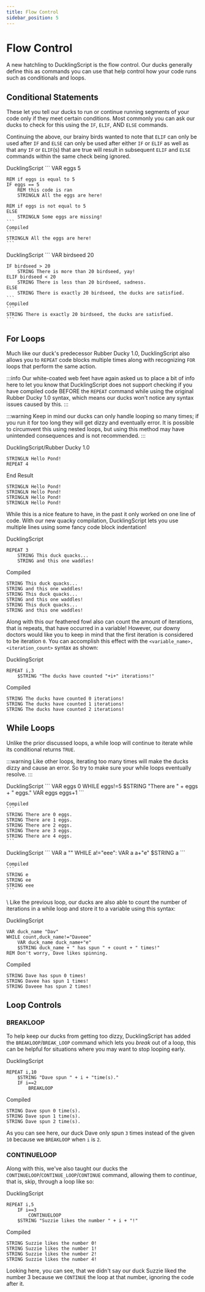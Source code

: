 ```yaml
---
title: Flow Control
sidebar_position: 5
---
```



# Flow Control
A new hatchling to DucklingScript is the flow control. Our ducks generally define this as commands you can use that help control how your code runs such as conditionals and loops.

## Conditional Statements
These let you tell our ducks to run or continue running segments of your code only if they meet certain conditions. Most commonly you can ask our ducks to check for this using the `IF`, `ELIF`, AND `ELSE` commands.

Continuing the above, our brainy birds wanted to note that `ELIF` can only be used after `IF` and `ELSE` can only be used after either `IF` or `ELIF` as well as that any `IF` or `ELIF`(s) that are true will result in subsequent `ELIF` and `ELSE` commands within the same check being ignored.

<Tabs>
 <TabItem value="single_condition_example" label="Single Conditional" default>
    DucklingScript
    ```
    VAR eggs 5

    REM if eggs is equal to 5
    IF eggs == 5
        REM this code is ran
        STRINGLN All the eggs are here!

    REM if eggs is not equal to 5
    ELSE 
        STRINGLN Some eggs are missing!
    ```
    Compiled
    ```
    STRINGLN All the eggs are here!
    ```
 </TabItem>

 <TabItem value="multiple_condition_example" label="Multiple Conditionals">
    DucklingScript
    ```
    VAR birdseed 20

    IF birdseed > 20
        STRING There is more than 20 birdseed, yay!
    ELIF birdseed < 20
        STRING There is less than 20 birdseed, sadness.
    ELSE
        STRING There is exactly 20 birdseed, the ducks are satisfied.
    ```
    Compiled
    ```
    STRING There is exactly 20 birdseed, the ducks are satisfied.
    ```
 </TabItem>
</Tabs>

## For Loops
Much like our duck's predecessor Rubber Ducky 1.0, DucklingScript also allows you to `REPEAT` code blocks multiple times along with recognizing `FOR` loops that perform the same action.

:::info
Our white-coated web feet have again asked us to place a bit of info here to let you know that DucklingScript does not support checking if you have compiled code BEFORE the `REPEAT` command while using the original Rubber Ducky 1.0 syntax, which means our ducks won't notice any syntax issues caused by this.
:::

:::warning
Keep in mind our ducks can only handle looping so many times; if you run it for too long they will get dizzy and eventually error. It is possible to circumvent this using nested loops, but using this method may have unintended consequences and is not recommended.
:::

DucklingScript/Rubber Ducky 1.0
```
STRINGLN Hello Pond!
REPEAT 4
```

End Result
```
STRINGLN Hello Pond!
STRINGLN Hello Pond!
STRINGLN Hello Pond!
STRINGLN Hello Pond!
```
While this is a nice feature to have, in the past it only worked on one line of code. With our new quacky compilation, DucklingScript lets you use multiple lines using some fancy code block indentation!

DucklingScript
```
REPEAT 3
    STRING This duck quacks...
    STRING and this one waddles!
```
Compiled
```
STRING This duck quacks...
STRING and this one waddles!
STRING This duck quacks...
STRING and this one waddles!
STRING This duck quacks...
STRING and this one waddles!
```
Along with this our feathered fowl also can count the amount of iterations, that is repeats, that have occurred in a variable! However, our downy doctors would like you to keep in mind that the first iteration is considered to be iteration `0`. You can accomplish this effect with the `<variable_name>, <iteration_count>` syntax as shown:

DucklingScript
```
REPEAT i,3
    $STRING "The ducks have counted "+i+" iterations!"
```
Compiled
```
STRING The ducks have counted 0 iterations!
STRING The ducks have counted 1 iterations!
STRING The ducks have counted 2 iterations!
```

## While Loops
Unlike the prior discussed loops, a while loop will continue to iterate while its conditional returns `TRUE`.

:::warning
Like other loops, iterating too many times will make the ducks dizzy and cause an error. So try to make sure your while loops eventually resolve.
:::

<Tabs>
 <TabItem value="number_condition_example" label="Numeric Conditional" default>
    DucklingScript
    ```
    VAR eggs 0
    WHILE eggs!=5
        $STRING "There are " + eggs + " eggs."
        VAR eggs eggs+1
    ```

    Compiled
    ```
    STRING There are 0 eggs.
    STRING There are 1 eggs.
    STRING There are 2 eggs.
    STRING There are 3 eggs.
    STRING There are 4 eggs.
    ```
 </TabItem>

 <TabItem value="string_condition_example" label="String Conditional">
    DucklingScript
    ```
    VAR a ""
    WHILE a!="eee":
        VAR a a+"e"
        $STRING a
    ```

    Compiled
    ```
    STRING e
    STRING ee
    STRING eee
    ```
 </TabItem>
</Tabs>
\
Like the previous loop, our ducks are also able to count the number of iterations in a while loop and store it to a variable using this syntax:

DucklingScript
```
VAR duck_name "Dav"
WHILE count,duck_name!="Daveee"
    VAR duck_name duck_name+"e"
    $STRING duck_name + " has spun " + count + " times!"
REM Don't worry, Dave likes spinning.
```

Compiled
```
STRING Dave has spun 0 times!
STRING Davee has spun 1 times!
STRING Daveee has spun 2 times!
```

## Loop Controls
### BREAKLOOP
To help keep our ducks from getting too dizzy, DucklingScript has added the `BREAKLOOP`/`BREAK_LOOP` command which lets you *break* out of a loop, this can be helpful for situations where you may want to stop looping early.

DucklingScript
```
REPEAT i,10
    $STRING "Dave spun " + i + "time(s)."
    IF i==2
        BREAKLOOP
```
Compiled
```
STRING Dave spun 0 time(s).
STRING Dave spun 1 time(s).
STRING Dave spun 2 time(s).
```
As you can see here, our duck Dave only spun `3` times instead of the given `10` because we `BREAKLOOP` when `i` is `2`.


### CONTINUELOOP
Along with this, we've also taught our ducks the `CONTINUELOOP`/`CONTINUE_LOOP`/`CONTINUE` command, allowing them to *continue*, that is, skip, through a loop like so:

DucklingScript
```
REPEAT i,5
    IF i==3
        CONTINUELOOP
    $STRING "Suzzie likes the number " + i + "!"
```
Compiled
```
STRING Suzzie likes the number 0!
STRING Suzzie likes the number 1!
STRING Suzzie likes the number 2!
STRING Suzzie likes the number 4!
```
Looking here, you can see, that we didn't say our duck Suzzie liked the number 3 because we `CONTINUE` the loop at that number, ignoring the code after it.
